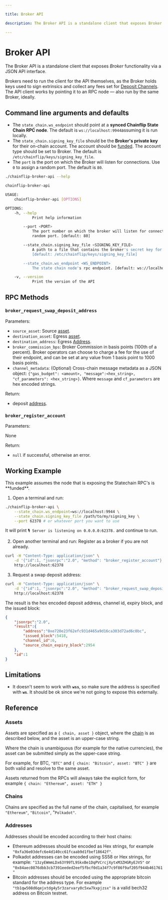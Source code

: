 ```yaml
---

title: Broker API

description: The Broker API is a standalone client that exposes Broker functionality via a JSON API interface.

---
```



# Broker API

The Broker API is a standalone client that exposes _Broker_ functionality via a JSON API interface.

Brokers need to run the client for the API themselves, as the Broker holds keys used to sign extrinsics and collect any fees set for [Deposit Channels](../../../concepts/swaps-amm/deposit-channels-and-brokers). The API client works by pointing it to an RPC node — also run by the same Broker, ideally.

## Command line arguments and defaults

- The `state_chain.ws_endpoint` should point at a **synced Chainflip State Chain RPC node**. The default is `ws://localhost:9944`assuming it is run locally.
- The `state_chain.signing_key_file` should be the **Broker's private key** for their on-chain account. The account should be [funded](http://127.0.0.1:5000/s/jk6cWeoa0h57DFwHlHoV/funding/funding#funding-your-account-via-the-validator-dashboard). The account type should be set to Broker. The default is `/etc/chainflip/keys/signing_key_file`.
- The `port` is the port on which the Broker will listen for connections. Use `0` to assign a random port. The default is `80`.

```bash copy
./chainflip-broker-api --help
```
```sh
chainflip-broker-api

USAGE:
    chainflip-broker-api [OPTIONS]

OPTIONS:
    -h, --help
            Print help information

        --port <PORT>
            The port number on which the broker will listen for connections. Use 0 to assing a
            random port. [default: 80]

        --state_chain.signing_key_file <SIGNING_KEY_FILE>
            A path to a file that contains the broker's secret key for signing extrinsics.
            [default: /etc/chainflip/keys/signing_key_file]

        --state_chain.ws_endpoint <WS_ENDPOINT>
            The state chain node's rpc endpoint. [default: ws://localhost:9944]

    -v, --version 
            Print the version of the API
```

## RPC Methods

### `broker_request_swap_deposit_address`

Parameters:
- `source_asset`: Source [asset](#assets).
- `destination_asset`: Egress [asset](#assets).
- `destination_address`: Egress [Address](#addresses).
- `broker_commission_bps`: Broker Commission in basis points (100th of a percent). Broker operators can choose to charge a fee for the use of their endpoint, and can be set at any value from 1 basis point to 1000 basis points.
- `channel_metadata`: (Optional) Cross-chain message metadata as a JSON object: `{"gas_budget": <amount>, "message":<hex_string>, "cf_parameters": <hex_string>}`. Where `message` and `cf_parameters` are hex encoded strings.

Return:

- deposit [address](#foreign-chain-addresses).

### `broker_register_account`

Parameters:

None

Return:

- `null` if successful, otherwise an error.

## Working Example

<Callout type="info">
  This example assumes the node that is exposing the Statechain RPC's is
  **funded**.
</Callout>

1. Open a terminal and run:

```bash copy
./chainflip-broker-api \
    --state_chain.ws_endpoint=ws://localhost:9944 \
    --state_chain.signing_key_file /path/to/my/signing_key \
    --port 62378 # or whatever port you want to use
```
It will print `🎙 Server is listening on 0.0.0.0:62378.` and continue to run.

2. Open another terminal and run:
Register as a broker if you are not already.
```bash copy
curl -H "Content-Type: application/json" \
    -d '{"id":1, "jsonrpc":"2.0", "method": "broker_register_account"}' \
    http://localhost:62378
```

3. Request a swap deposit address:
```bash copy
curl -H "Content-Type: application/json" \
    -d '{"id":1, "jsonrpc":"2.0", "method": "broker_request_swap_deposit_address", "params": ["ETH", "FLIP","0xabababababababababababababababababababab", 0]}' \
    http://localhost:62378
```
The result is the hex encoded deposit address, channel id, expiry block, and the issued block:
```json
{
    "jsonrpc":"2.0",
    "result":{
        "address":"0xe720e23f62efc931d465a9d16ca303d72ad6c0bc",
        "issued_block":5418,
        "channel_id":6,
        "source_chain_expiry_block":2954
    },
    "id":1
}
```

## Limitations

- It doesn't seem to work with **`wss`**, so make sure the address is specified with **`ws`**. It should be ok since we're not going to expose this externally.

## Reference

### Assets

Assets are specified as a `{ chain, asset }` object, where the [chain](#chains) is as described below, and the asset is an upper-case string.

Where the chain is unambiguous (for example for the native currencies), the asset can be submitted simply as the upper-case string.

For example, for BTC, `"BTC"` and `{ chain: "Bitcoin", asset: "BTC" }` are both valid and resolve to the same asset.

Assets returned from the RPCs will always take the explicit form, for example `{ chain: "Ethereum", asset: "ETH" }`

### Chains

Chains are specified as the full name of the chain, capitalised, for example `"Ethereum"`, `"Bitcoin"`, "`Polkadot"`.

### Addresses

Addresses should be encoded according to their host chains:
- Ethereum addresses should be encoded as Hex strings, for example `"0xfa36e03defc6e4d140cc61fcaab9d1fbef18642f"`.
- Polkadot addresses can be encoded using SS58 or Hex strings, for example: `"13zyEWmmLDx63Y99TL9SkxBe1DqPVCrcjXytxM3ZHGRyEJV5"` or `"0x84aec0876dbb3cb7391eeded2eef5fbcf0d1a34f7c9f86f9af205f944b461761"`
- Bitcoin addresses should be encoded using the appropriate bitcoin standard for the address type. For example `"tb1qw508d6qejxtdg4y5r3zarvary0c5xw7kxpjzsx"` is a valid bech32 address on Bitcoin testnet.